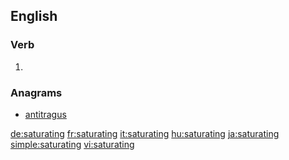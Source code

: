 ==English==

===Verb===
{{head|en}}

# {{present participle of|saturate}}

===Anagrams===
* [[antitragus#English|antitragus]]

[[de:saturating]]
[[fr:saturating]]
[[it:saturating]]
[[hu:saturating]]
[[ja:saturating]]
[[simple:saturating]]
[[vi:saturating]]